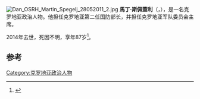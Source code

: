 [[File:Dan_OSRH_Martin_Spegelj_28052011_2.jpg|thumb]]
'''馬丁·斯佩蓋利'''（{{lang|en|'''Martin Špegelj'''}}，{{bd|1927年|11月11日|2014年|5月11日|catIdx=Spegelj}}），是一名克罗地亚政治人物。他担任克罗地亚第二任国防部长，并担任克罗地亚军队委员会主席。

2014年去世，死因不明，享年87岁<ref>{{cite web |url=http://dalje.com/en-croatia/former-croatian-defence-minister-spegelj-dies-at-age-of-87/508515 |title=Former Croatian defence minister Spegelj dies at age of 87 - Current Events - Croatia |publisher=Dalje.com |date=1927-11-11 |accessdate=2014-05-11 |deadurl=yes |archiveurl=https://web.archive.org/web/20140512221044/http://dalje.com/en-croatia/former-croatian-defence-minister-spegelj-dies-at-age-of-87/508515 |archivedate=2014-05-12 }}</ref>。

==参考==
{{reflist}}

{{Authority control}}
{{DEFAULTSORT:Spegelj, Martin}}
[[Category:克罗地亚政治人物|Category:克罗地亚政治人物]]
